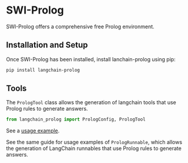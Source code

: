 # SWI-Prolog

SWI-Prolog offers a comprehensive free Prolog environment.

## Installation and Setup

Once SWI-Prolog has been installed, install lanchain-prolog using pip:

```bash
pip install langchain-prolog
```

## Tools

The `PrologTool` class allows the generation of langchain tools that use Prolog rules to generate answers.

```python
from langchain_prolog import PrologConfig, PrologTool
```

See a [usage example](/docs/integrations/tools/prolog_tool).

See the same guide for usage examples of `PrologRunnable`, which allows the generation
of LangChain runnables that use Prolog rules to generate answers.
